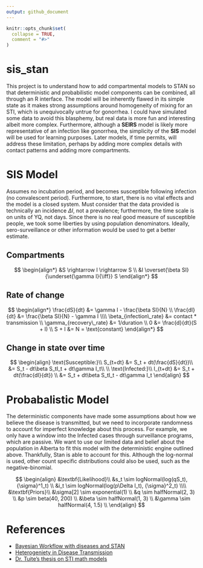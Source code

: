 ```yaml
---
output: github_document
---
```


<!-- README.md is generated from README.Rmd. Please edit that file -->

```r
knitr::opts_chunk$set(
  collapse = TRUE,
  comment = "#>"
)
```

# sis_stan

<!-- badges: start -->
<!-- badges: end -->

This project is to understand how to add compartmental models to STAN so that deterministic and probabilistic model components can be combined, all through an R interface. The model will be inherently flawed in its simple state as it makes strong assumptions around homogeneity of mixing for an STI, which is unequivocally untrue for gonorrhea. I could have simulated some data to avoid this blasphemy, but real data is more fun and interesting albeit more complex. Furthermore, although a **SEIRS** model is likely more representative of an infection like gonorrhea, the simplicity of the **SIS** model will be used for learning purposes. Later models, if time permits, will address these limitation, perhaps by adding more complex details with contact patterns and adding more compartments. 

# SIS Model

Assumes no incubation period, and becomes susceptible following infection (no convalescent period). Furthermore, to start, there is no vital effects and the model is a closed system. Must consider that the data provided is technically an incidence $\Delta I$, not a prevalence; furthermore, the time scale is on units of YQ, not days. Since there is no real good measure of susceptible people, we took some liberties by using population denominators. Ideally, sero-surveillance or other information would be used to get a better estimate.

## Compartments 

$$
\begin{align*}
&S \rightarrow I \rightarrow S \\
&I \overset{\beta SI}{\underset{\gamma I}{\iff}} S 
\end{align*}
$$

## Rate of change

$$
\begin{align*}
\frac{dS}{dt} &= \gamma I - \frac{\beta SI}{N} \\
\frac{dI}{dt} &= \frac{\beta SI}{N} - \gamma I \\\\
\beta_{infection\_rate} &= contact * transmission  \\
\gamma_{recovery\_rate} &= 1/duration \\
0 &= \frac{d}{dt}(S + I) \\
S + I &= N = \text{constant} 
\end{align*}
$$

## Change in state over time  

$$
\begin{align}
\text{Susceptible:}\\
S_{t+dt} &= S_t + dt(\frac{dS}{dt})\\
&= S_t - dt\beta S_tI_t + dt\gamma I_t\\ \\
\text{Infected:}\\
I_{t+dt} &= S_t + dt(\frac{dI}{dt}) \\
&= S_t + dt\beta S_tI_t - dt\gamma I_t
\end{align}
$$

# Probabalistic Model

The deterministic components have made some assumptions about how we believe the disease is transmitted, but we need to incorporate randomness to account for imperfect knowledge about this process. For example, we only have a window into the Infected cases through surveillance programs, which are passive. We want to use our limited data and belief about the population in Alberta to fit this model with the deterministic engine outlined above. Thankfully, Stan is able to account for this. Although the log-normal is used, other count specific distributions could also be used, such as the negative-binomial.

$$
\begin{align}
&\textbf{Likelihood}\\
&s_t \sim logNormal(log(qS_t), {\sigma}^1_t) \\
&i_t \sim logNormal(log(p\Delta I_t), {\sigma}^2_t) \\\\
&\textbf{Priors}\\
&\sigma[2] \sim exponential(1) \\
&q \sim halfNormal(2, 3) \\
&p \sim beta(40, 200) \\
&\beta \sim halfNormal(1, 3) \\
&\gamma \sim halfNormal(4, 1.5) \\
\end{align}
$$

# References

- [Bayesian Workflow with diseases and STAN](https://www.ncbi.nlm.nih.gov/pmc/articles/PMC8661657/)
- [Heterogeniety in Disease Transmission](https://www.ncbi.nlm.nih.gov/pmc/articles/PMC4808916/)
- [Dr. Tuite's thesis on STI math models](https://tspace.library.utoronto.ca/bitstream/1807/71350/1/Tuite_Ashleigh_201511_PhD_thesis.pdf)